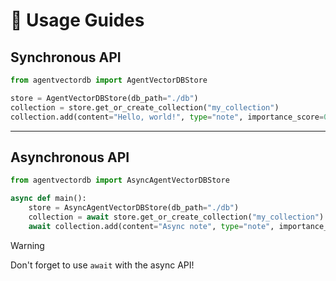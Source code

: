 # 📖 Usage Guides

## Synchronous API

```python
from agentvectordb import AgentVectorDBStore

store = AgentVectorDBStore(db_path="./db")
collection = store.get_or_create_collection("my_collection")
collection.add(content="Hello, world!", type="note", importance_score=0.5)
```

---

## Asynchronous API

```python
from agentvectordb import AsyncAgentVectorDBStore

async def main():
    store = AsyncAgentVectorDBStore(db_path="./db")
    collection = await store.get_or_create_collection("my_collection")
    await collection.add(content="Async note", type="note", importance_score=0.7)
```

> [!warning]
> Don't forget to use `await` with the async API!